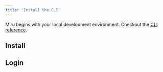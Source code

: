 ```yaml
---
title: 'Install the CLI'
---
```



Miru begins with your local development environment. Checkout the [CLI reference](/pages/cli-reference/intro).

## Install

<InstallInstructions />

## Login 

<LoginInstructions />


